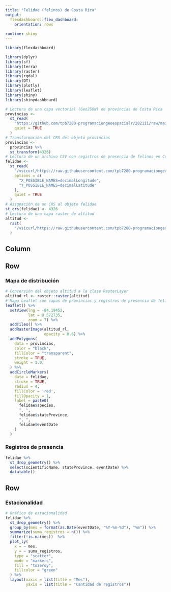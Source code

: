```yaml
---
title: "Felidae (felinos) de Costa Rica"
output: 
  flexdashboard::flex_dashboard:
    orientation: rows
    
runtime: shiny
---
```


```r
library(flexdashboard)
```

```r
library(dplyr)
library(sf)
library(terra)
library(raster)
library(rgdal)
library(DT)
library(plotly)
library(leaflet)
library(shiny)
library(shinydashboard)
```

```r
# Lectura de una capa vectorial (GeoJSON) de provincias de Costa Rica
provincias <-
  st_read(
    "https://github.com/tpb728O-programaciongeoespacialr/2021ii/raw/main/datos/ign/delimitacion-territorial-administrativa/provincias-simplificadas_100m.geojson",
    quiet = TRUE
  )
# Transformación del CRS del objeto provincias
provincias <-
  provincias %>%
  st_transform(4326)
# Lectura de un archivo CSV con registros de presencia de felinos en Costa Rica
felidae <-
  st_read(
    "/vsicurl/https://raw.githubusercontent.com/tpb728O-programaciongeoespacialr/2021ii/main/datos/gbif/felidae.csv",
    options = c(
      "X_POSSIBLE_NAMES=decimalLongitude",
      "Y_POSSIBLE_NAMES=decimalLatitude"
    ),
    quiet = TRUE
  )
# Asignación de un CRS al objeto felidae
st_crs(felidae) <- 4326
# Lectura de una capa raster de altitud
altitud <-
  rast(
    "/vsicurl/https://raw.githubusercontent.com/tpb728O-programaciongeoespacialr/2021ii/master/datos/worldclim/altitud.tif"
  )
```

Column {.sidebar}
-----------------------------------------------------------------------


Row
-----------------------------------------------------------------------

### Mapa de distribución

```r
# Conversión del objeto altitud a la clase RasterLayer
altitud_rl <- raster::raster(altitud)
# Mapa Leaflet con capas de provincias y registros de presencia de felinos
leaflet() %>%
  setView(lng = -84.19452,
          lat = 9.572735,
          zoom = 7) %>%
  addTiles() %>%
  addRasterImage(altitud_rl,
                 opacity = 0.6) %>%
  addPolygons(
    data = provincias,
    color = "black",
    fillColor = "transparent",
    stroke = TRUE,
    weight = 1.0,
  ) %>%
  addCircleMarkers(
    data = felidae,
    stroke = TRUE,
    radius = 4,
    fillColor = 'red',
    fillOpacity = 1,
    label = paste0(
      felidae$species,
      ", ",
      felidae$stateProvince,
      ", ",
      felidae$eventDate
    )
  )
```

### Registros de presencia

```r
felidae %>%
  st_drop_geometry() %>%
  select(scientificName, stateProvince, eventDate) %>%
  datatable()
```

Row
-----------------------------------------------------------------------

### Estacionalidad

```r
# Gráfico de estacionalidad
felidae %>%
  st_drop_geometry() %>%
  group_by(mes = format(as.Date(eventDate, "%Y-%m-%d"), "%m")) %>%
  summarize(suma_registros = n()) %>%
  filter(!is.na(mes))  %>%
  plot_ly(
    x = ~ mes,
    y = ~ suma_registros,
    type = "scatter",
    mode = "markers",
    fill = "tozeroy",
    fillcolor = "green"
  ) %>%
  layout(xaxis = list(title = "Mes"),
         yaxis = list(title = "Cantidad de registros"))
```